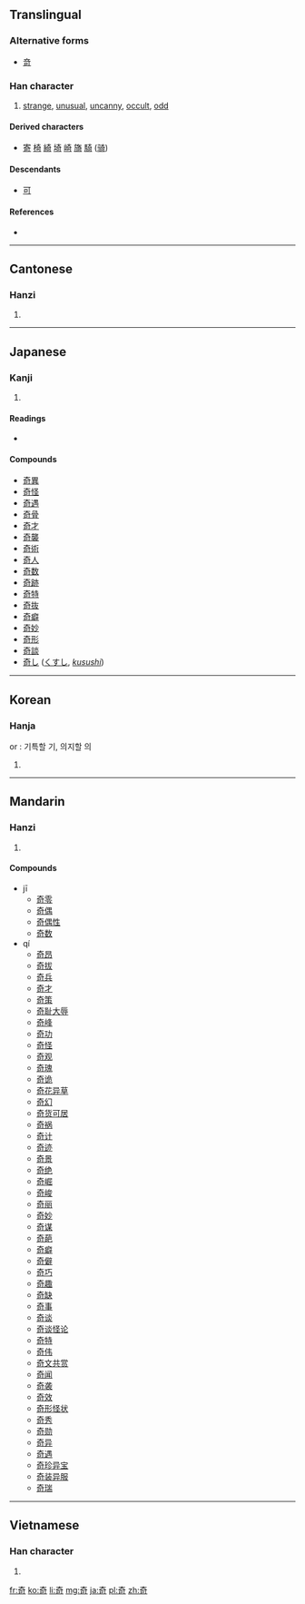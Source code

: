 {{also|竒}}
==Translingual==
===Alternative forms===
* [[竒]]

===Han character===
{{Han char|rn=37|rad=大|as=05|sn=8|four=4062<sub>1</sub>|canj=大一弓口 (KMNR)|ids=⿱[[大]][[可]]}}

# [[strange]], [[unusual]], [[uncanny]], [[occult]], [[odd]]

====Derived characters====
* [[寄]] [[椅]] [[綺]] [[埼]] [[崎]] [[旖]] [[騎]] ([[骑]])

====Descendants====
* [[可]]

====References====
* {{Han ref|kx=0250.310|dkj=05892|dj=0510.290|hdz=10533.040|uh=5947|ud=22855|bh=A95F|bd=43359}}

----

==Cantonese==

===Hanzi===
{{yue-hanzi|jyut=|y=kei4}}

# {{defn|lang=yue|sort=大05}}

----

==Japanese==

===Kanji===
{{ja-kanji|grade=c|rs=大05}}

# {{defn|lang=ja|sort=大05}}

====Readings====
* {{ja-readings|on=[[き]] (ki)|kun=[[くし]] (kushi), [[めずらしい]] (mezurashii), [[あやしい]] (ayashii)}}

====Compounds====
* [[奇異]]
* [[奇怪]]
* [[奇遇]]
* [[奇骨]]
* [[奇才]]
* [[奇襲]]
* [[奇術]]
* [[奇人]]
* [[奇数]]
* [[奇跡]]
* [[奇特]]
* [[奇抜]]
* [[奇癖]]
* [[奇妙]]
* [[奇形]]
* [[奇談]]
* [[奇し]] ([[くすし]], ''[[kusushi]]'')

----

==Korean==

===Hanja===
{{ko-hanja|hangeul=기|rv=gi|mr=ki}} or {{ko-hanja|hangeul=의|rv=[[Yi]]|mr=Yi}} : 기특할 기, 의지할 의

# {{defn|lang=ko|sort=大05}}

----

==Mandarin==

===Hanzi===
{{cmn-hanzi|pin=[[jī]] ([[ji1]]), [[qí]] ([[qi2]])|wg=chi<sup>1</sup>, ch'i<sup>2</sup>}}

# {{defn|lang=cmn|sort=大05}}

====Compounds====
* jī
** [[奇零]]
** [[奇偶]]
** [[奇偶性]]
** [[奇数]]
* qí
** [[奇昂]]
** [[奇拔]]
** [[奇兵]]
** [[奇才]]
** [[奇策]]
** [[奇耻大辱]]
** [[奇峰]]
** [[奇功]]
** [[奇怪]]
** [[奇观]]
** [[奇瑰]]
** [[奇诡]]
** [[奇花异草]]
** [[奇幻]]
** [[奇货可居]]
** [[奇祸]]
** [[奇计]]
** [[奇迹]]
** [[奇景]]
** [[奇绝]]
** [[奇崛]]
** [[奇峻]]
** [[奇丽]]
** [[奇妙]]
** [[奇谋]]
** [[奇葩]]
** [[奇癖]]
** [[奇僻]]
** [[奇巧]]
** [[奇趣]]
** [[奇缺]]
** [[奇事]]
** [[奇谈]]
** [[奇谈怪论]]
** [[奇特]]
** [[奇伟]]
** [[奇文共赏]]
** [[奇闻]]
** [[奇袭]]
** [[奇效]]
** [[奇形怪状]]
** [[奇秀]]
** [[奇勋]]
** [[奇异]]
** [[奇遇]]
** [[奇珍异宝]]
** [[奇装异服]]
** [[奇瑞]]

----

==Vietnamese==

===Han character===
{{vi-hantu|[[kì]], [[kỳ]], [[cả]], [[cơ]]|rs=大05}}

# {{defn|lang=vi|sort=大05}}

[[fr:奇]]
[[ko:奇]]
[[li:奇]]
[[mg:奇]]
[[ja:奇]]
[[pl:奇]]
[[zh:奇]]